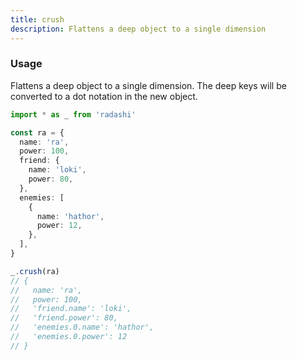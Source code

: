 ```yaml
---
title: crush
description: Flattens a deep object to a single dimension
---
```


### Usage

Flattens a deep object to a single dimension. The deep keys will be converted to a dot notation in the new object.

```ts
import * as _ from 'radashi'

const ra = {
  name: 'ra',
  power: 100,
  friend: {
    name: 'loki',
    power: 80,
  },
  enemies: [
    {
      name: 'hathor',
      power: 12,
    },
  ],
}

_.crush(ra)
// {
//   name: 'ra',
//   power: 100,
//   'friend.name': 'loki',
//   'friend.power': 80,
//   'enemies.0.name': 'hathor',
//   'enemies.0.power': 12
// }
```
